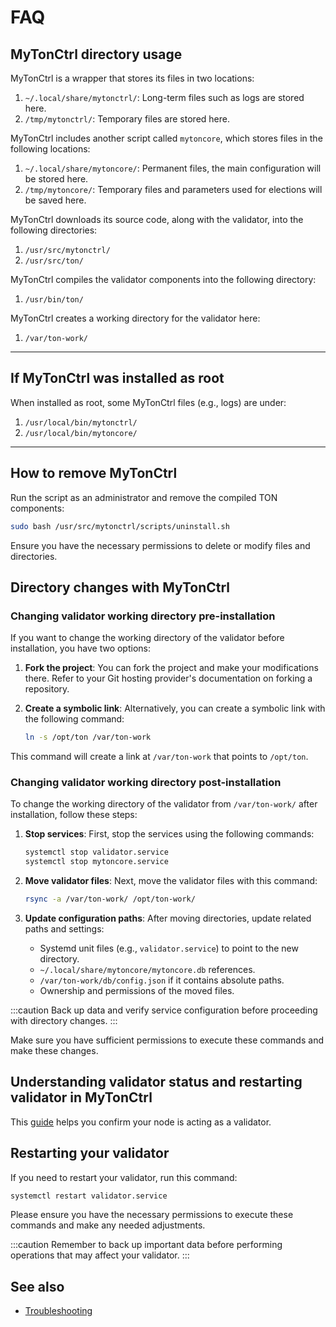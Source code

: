 
# FAQ

## MyTonCtrl directory usage

MyTonCtrl is a wrapper that stores its files in two locations:

1. `~/.local/share/mytonctrl/`: Long-term files such as logs are stored here.
2. `/tmp/mytonctrl/`: Temporary files are stored here.

MyTonCtrl includes another script called `mytoncore`, which stores files in the following locations:

1. `~/.local/share/mytoncore/`: Permanent files, the main configuration will be stored here.
2. `/tmp/mytoncore/`: Temporary files and parameters used for elections will be saved here.

MyTonCtrl downloads its source code, along with the validator, into the following directories:

1. `/usr/src/mytonctrl/`
2. `/usr/src/ton/`

MyTonCtrl compiles the validator components into the following directory:

1. `/usr/bin/ton/`

MyTonCtrl creates a working directory for the validator here:

1. `/var/ton-work/`

---

## If MyTonCtrl was installed as root

When installed as root, some MyTonCtrl files (e.g., logs) are under:

1. `/usr/local/bin/mytonctrl/`
2. `/usr/local/bin/mytoncore/`

---

## How to remove MyTonCtrl

Run the script as an administrator and remove the compiled TON components:

```bash
sudo bash /usr/src/mytonctrl/scripts/uninstall.sh
```

Ensure you have the necessary permissions to delete or modify files and directories.

## Directory changes with MyTonCtrl

### Changing validator working directory pre-installation

If you want to change the working directory of the validator before installation, you have two options:

1. **Fork the project**: You can fork the project and make your modifications there. Refer to your Git hosting provider's documentation on forking a repository.

2. **Create a symbolic link**: Alternatively, you can create a symbolic link with the following command:

   ```bash
   ln -s /opt/ton /var/ton-work
   ```

This command will create a link at `/var/ton-work` that points to `/opt/ton`.

### Changing validator working directory post-installation

To change the working directory of the validator from `/var/ton-work/` after installation, follow these steps:

1. **Stop services**: First, stop the services using the following commands:

   ```bash
   systemctl stop validator.service
   systemctl stop mytoncore.service
   ```

2. **Move validator files**: Next, move the validator files with this command:

   ```bash
   rsync -a /var/ton-work/ /opt/ton-work/
   ```

3. **Update configuration paths**: After moving directories, update related paths and settings:
   - Systemd unit files (e.g., `validator.service`) to point to the new directory.
   - `~/.local/share/mytoncore/mytoncore.db` references.
   - `/var/ton-work/db/config.json` if it contains absolute paths.
   - Ownership and permissions of the moved files.

:::caution
Back up data and verify service configuration before proceeding with directory changes.
:::

Make sure you have sufficient permissions to execute these commands and make these changes.

## Understanding validator status and restarting validator in MyTonCtrl

This [guide](/v3/guidelines/nodes/running-nodes/validator-node) helps you confirm your node is acting as a validator.

## Restarting your validator

If you need to restart your validator, run this command:

```bash
systemctl restart validator.service
```

Please ensure you have the necessary permissions to execute these commands and make any needed adjustments.

:::caution
Remember to back up important data before performing operations that may affect your validator.
:::

## See also

- [Troubleshooting](/v3/guidelines/nodes/nodes-troubleshooting)

<Feedback />
